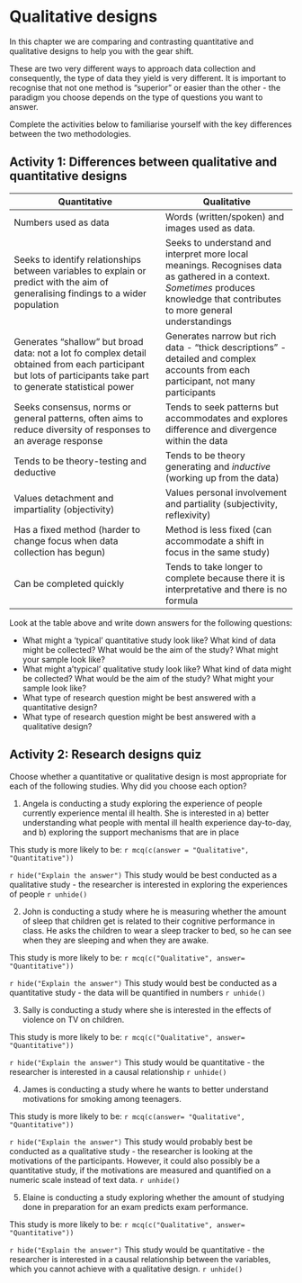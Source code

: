 # Qualitative designs

In this chapter we are comparing and contrasting quantitative and qualitative designs to help you with the gear shift.

These are two very different ways to approach data collection and consequently, the type of data they yield is very different. It is important to recognise that not one method is "superior" or easier than the other - the paradigm you choose depends on the type of questions you want to answer.

Complete the activities below to familiarise yourself with the key differences between the two methodologies.

## Activity 1: Differences between qualitative and quantitative designs


|Quantitative             |Qualitative           |
|-------------------------|----------------------|
|Numbers used as data     |Words (written/spoken) and images used as data.|
|Seeks to identify relationships between variables to explain or predict with the aim of generalising findings to a wider population|Seeks to understand and interpret more local meanings. Recognises data as gathered in a context. *Sometimes* produces knowledge that contributes to more general understandings|
|Generates "shallow" but broad data: not a lot fo complex detail obtained from each participant but lots of participants take part to generate statistical power|Generates narrow but rich data - "thick descriptions" - detailed and complex accounts from each participant, not many participants|
|Seeks consensus, norms or general patterns, often aims to reduce diversity of responses to an average response|Tends to seek patterns but accommodates and explores difference and divergence within the data|
|Tends to be theory-testing and deductive|Tends to be theory generating and *inductive* (working up from the data)|
|Values detachment and impartiality (objectivity)|Values personal involvement and partiality (subjectivity, reflexivity)|
|Has a fixed method (harder to change focus when data collection has begun)|Method is less fixed (can accommodate a shift in focus in the same study)|
|Can be completed quickly|Tends to take longer to complete because there it is interpretative and there is no formula|

Look at the table above and write down answers for the following questions:

  + What might a 'typical' quantitative study look like? What kind of data might be collected? What would be the aim of the study? What might your sample look like?
  + What might a'typical' qualitative study look like? What kind of data might be collected? What would be the aim of the study? What might your sample look like?
  + What type of research question might be best answered with a quantitative design? 
  + What type of research question might be best answered with a qualitative design? 
  
## Activity 2: Research designs quiz

Choose whether a quantitative or qualitative design is most appropriate for each of the following studies. Why did you choose each option?

1. Angela is conducting a study exploring the experience of people currently experience mental ill health. She is interested in a) better understanding what people with mental ill health experience day-to-day, and b) exploring the support mechanisms that are in place

This study is more likely to be: `r mcq(c(answer = "Qualitative", "Quantitative"))`

`r hide("Explain the answer")`
This study would be best conducted as a qualitative study - the researcher is interested in exploring the experiences of people
`r unhide()`

2. John is conducting a study where he is measuring whether the amount of sleep that children get is related to their cognitive performance in class. He asks the children to wear a sleep tracker to bed, so he can see when they are sleeping and when they are awake.

This study is more likely to be: `r mcq(c("Qualitative", answer= "Quantitative"))`

`r hide("Explain the answer")`
This study would best be conducted as a quantitative study - the data will be quantified in numbers
`r unhide()`

3. Sally is conducting a study where she is interested in the effects of violence on TV on children.

This study is more likely to be: `r mcq(c("Qualitative", answer= "Quantitative"))`

`r hide("Explain the answer")`
This study would be quantitative - the researcher is interested in a causal relationship
`r unhide()`

4. James is conducting a study where he wants to better understand motivations for smoking among teenagers.

This study is more likely to be: `r mcq(c(answer= "Qualitative", "Quantitative"))`

`r hide("Explain the answer")`
This study would probably best be conducted as a qualitative study - the researcher is looking at the motivations of the participants. However, it could also possibly be a quantitative study, if the motivations are measured and quantified on a numeric scale instead of text data.
`r unhide()`

5. Elaine is conducting a study exploring whether the amount of studying done in preparation for an exam predicts exam performance.

This study is more likely to be: `r mcq(c("Qualitative", answer= "Quantitative"))`

`r hide("Explain the answer")`
This study would be quantitative - the researcher is interested in a causal relationship between the variables, which you cannot achieve with a qualitative design.
`r unhide()`